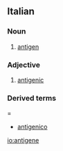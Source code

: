 ==Italian==

===Noun===
{{it-noun|antigen|m|e|i}}

# [[antigen]]

===Adjective===
{{it-adj|antigen|e|i}}

# [[antigenic]]

===Derived terms====
*[[antigenico]]

[[io:antigene]]